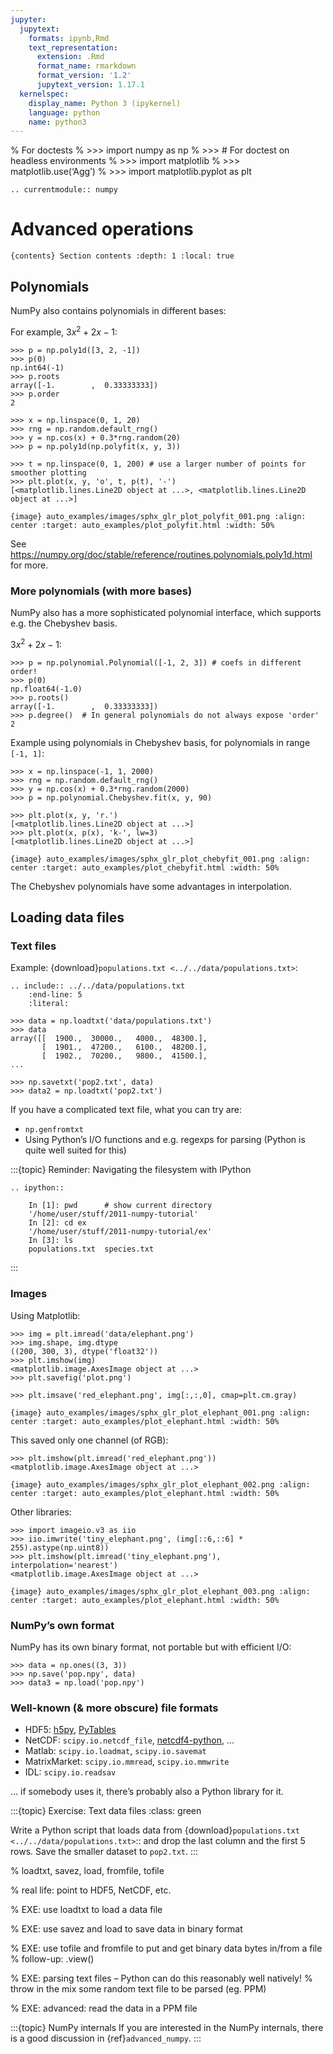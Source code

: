 ```yaml
---
jupyter:
  jupytext:
    formats: ipynb,Rmd
    text_representation:
      extension: .Rmd
      format_name: rmarkdown
      format_version: '1.2'
      jupytext_version: 1.17.1
  kernelspec:
    display_name: Python 3 (ipykernel)
    language: python
    name: python3
---
```


% For doctests
% >>> import numpy as np
% >>> # For doctest on headless environments
% >>> import matplotlib
% >>> matplotlib.use('Agg')
% >>> import matplotlib.pyplot as plt

```eval-rst
.. currentmodule:: numpy
```

# Advanced operations

```{contents} Section contents
:depth: 1
:local: true
```

## Polynomials

NumPy also contains polynomials in different bases:

For example, $3x^2 + 2x - 1$:

```
>>> p = np.poly1d([3, 2, -1])
>>> p(0)
np.int64(-1)
>>> p.roots
array([-1.        ,  0.33333333])
>>> p.order
2
```

```
>>> x = np.linspace(0, 1, 20)
>>> rng = np.random.default_rng()
>>> y = np.cos(x) + 0.3*rng.random(20)
>>> p = np.poly1d(np.polyfit(x, y, 3))

>>> t = np.linspace(0, 1, 200) # use a larger number of points for smoother plotting
>>> plt.plot(x, y, 'o', t, p(t), '-')
[<matplotlib.lines.Line2D object at ...>, <matplotlib.lines.Line2D object at ...>]
```

```{image} auto_examples/images/sphx_glr_plot_polyfit_001.png
:align: center
:target: auto_examples/plot_polyfit.html
:width: 50%
```

See <https://numpy.org/doc/stable/reference/routines.polynomials.poly1d.html>
for more.

### More polynomials (with more bases)

NumPy also has a more sophisticated polynomial interface, which supports
e.g. the Chebyshev basis.

$3x^2 + 2x - 1$:

```
>>> p = np.polynomial.Polynomial([-1, 2, 3]) # coefs in different order!
>>> p(0)
np.float64(-1.0)
>>> p.roots()
array([-1.        ,  0.33333333])
>>> p.degree()  # In general polynomials do not always expose 'order'
2
```

Example using polynomials in Chebyshev basis, for polynomials in
range `[-1, 1]`:

```
>>> x = np.linspace(-1, 1, 2000)
>>> rng = np.random.default_rng()
>>> y = np.cos(x) + 0.3*rng.random(2000)
>>> p = np.polynomial.Chebyshev.fit(x, y, 90)

>>> plt.plot(x, y, 'r.')
[<matplotlib.lines.Line2D object at ...>]
>>> plt.plot(x, p(x), 'k-', lw=3)
[<matplotlib.lines.Line2D object at ...>]
```

```{image} auto_examples/images/sphx_glr_plot_chebyfit_001.png
:align: center
:target: auto_examples/plot_chebyfit.html
:width: 50%
```

The Chebyshev polynomials have some advantages in interpolation.

## Loading data files

### Text files

Example: {download}`populations.txt <../../data/populations.txt>`:

```eval-rst
.. include:: ../../data/populations.txt
    :end-line: 5
    :literal:
```

```
>>> data = np.loadtxt('data/populations.txt')
>>> data
array([[  1900.,  30000.,   4000.,  48300.],
       [  1901.,  47200.,   6100.,  48200.],
       [  1902.,  70200.,   9800.,  41500.],
...
```

```
>>> np.savetxt('pop2.txt', data)
>>> data2 = np.loadtxt('pop2.txt')
```

:::{note}
If you have a complicated text file, what you can try are:

- `np.genfromtxt`
- Using Python's I/O functions and e.g. regexps for parsing
  (Python is quite well suited for this)
:::

:::{topic} Reminder: Navigating the filesystem with IPython
```eval-rst
.. ipython::

    In [1]: pwd      # show current directory
    '/home/user/stuff/2011-numpy-tutorial'
    In [2]: cd ex
    '/home/user/stuff/2011-numpy-tutorial/ex'
    In [3]: ls
    populations.txt  species.txt
```
:::

### Images

Using Matplotlib:

```
>>> img = plt.imread('data/elephant.png')
>>> img.shape, img.dtype
((200, 300, 3), dtype('float32'))
>>> plt.imshow(img)
<matplotlib.image.AxesImage object at ...>
>>> plt.savefig('plot.png')

>>> plt.imsave('red_elephant.png', img[:,:,0], cmap=plt.cm.gray)
```

```{image} auto_examples/images/sphx_glr_plot_elephant_001.png
:align: center
:target: auto_examples/plot_elephant.html
:width: 50%
```

This saved only one channel (of RGB):

```
>>> plt.imshow(plt.imread('red_elephant.png'))
<matplotlib.image.AxesImage object at ...>
```

```{image} auto_examples/images/sphx_glr_plot_elephant_002.png
:align: center
:target: auto_examples/plot_elephant.html
:width: 50%
```

Other libraries:

```
>>> import imageio.v3 as iio
>>> iio.imwrite('tiny_elephant.png', (img[::6,::6] * 255).astype(np.uint8))
>>> plt.imshow(plt.imread('tiny_elephant.png'), interpolation='nearest')
<matplotlib.image.AxesImage object at ...>
```

```{image} auto_examples/images/sphx_glr_plot_elephant_003.png
:align: center
:target: auto_examples/plot_elephant.html
:width: 50%
```

### NumPy's own format

NumPy has its own binary format, not portable but with efficient I/O:

```
>>> data = np.ones((3, 3))
>>> np.save('pop.npy', data)
>>> data3 = np.load('pop.npy')
```

### Well-known (& more obscure) file formats

- HDF5: [h5py](https://www.h5py.org/), [PyTables](https://www.pytables.org)
- NetCDF: `scipy.io.netcdf_file`, [netcdf4-python](https://code.google.com/archive/p/netcdf4-python), ...
- Matlab: `scipy.io.loadmat`, `scipy.io.savemat`
- MatrixMarket: `scipy.io.mmread`, `scipy.io.mmwrite`
- IDL: `scipy.io.readsav`

... if somebody uses it, there's probably also a Python library for it.

:::{topic} Exercise: Text data files
:class: green

Write a Python script that loads data from {download}`populations.txt
<../../data/populations.txt>`:: and drop the last column and the first
5 rows. Save the smaller dataset to `pop2.txt`.
:::

% loadtxt, savez, load, fromfile, tofile

% real life: point to HDF5, NetCDF, etc.

% EXE: use loadtxt to load a data file

% EXE: use savez and load to save data in binary format

% EXE: use tofile and fromfile to put and get binary data bytes in/from a file
% follow-up: .view()

% EXE: parsing text files -- Python can do this reasonably well natively!
% throw in the mix some random text file to be parsed (eg. PPM)

% EXE: advanced: read the data in a PPM file

:::{topic} NumPy internals
If you are interested in the NumPy internals, there is a good discussion in
{ref}`advanced_numpy`.
:::
